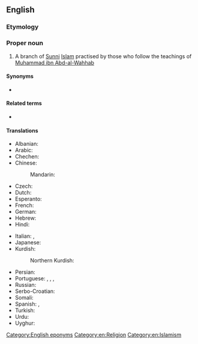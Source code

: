 ==English==
{{wikipedia}}

===Etymology===
{{suffix|en|Wahhab|ism}}

===Proper noun===
{{en-proper noun|-}}

# {{lb|en|Islam}} A branch of [[Sunni]] [[Islam]] practised by those who follow the teachings of [[w:Muhammad ibn Abd-al-Wahhab|Muhammad ibn Abd-al-Wahhab]]

====Synonyms====
* {{l|en|Salafism}}

====Related terms====
* {{l|en|Wahhabite}}

====Translations====
{{trans-top|branch of Sunni Islam}}
* Albanian: {{t-needed|sq}}
* Arabic: {{t|ar|وَهَّابِيَّة|f}}
* Chechen: {{t-needed|ce}}
* Chinese:
*: Mandarin: {{t|cmn|瓦哈比派|tr=Wǎhābǐ pài|sc=Hani}}
* Czech: {{t|cs|wahhábismus|m}}
* Dutch: {{t+|nl|wahabisme|n}}
* Esperanto: {{t|eo|vahabismo}}
* French: {{t+|fr|wahhabisme|m}}
* German: {{t+|de|Wahhabismus|m}}
* Hebrew: {{t|he|והאביה|f|tr=wahábiya}}
* Hindi: {{t+|hi|वहाबी|m}}
{{trans-mid}}
* Italian: {{t|it|wahhabismo|m}}, {{t|it|wahabismo|m}}
* Japanese: {{t|ja|ワッハーブ派|tr=Wahhābu-ha|sc=Jpan}}
* Kurdish:
*: Northern Kurdish: {{t-needed|kmr}}
* Persian: {{t-needed|fa}}
* Portuguese: {{t|pt|wahabismo|m}}, {{t|pt|Wahabismo|m}}, {{t|pt|wahhabismo}}, {{t|pt|Wahhabismo|m}}
* Russian: {{t+|ru|ваххаби́зм|m}}
* Serbo-Croatian: {{t|sh|vahabizam|m}}
* Somali: {{t-needed|so}}
* Spanish: {{t|es|wahhabismo|m}}, {{t|es|wahabismo|m}}
* Turkish: {{t-needed|tr}}
* Urdu: {{t-needed|ur}}
* Uyghur: {{t-needed|ug}}
{{trans-bottom}}

[[Category:English eponyms]]
[[Category:en:Religion]]
[[Category:en:Islamism]]